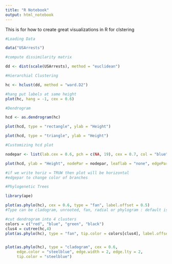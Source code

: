 ```yaml
---
title: "R Notebook"
output: html_notebook
---
```


This is for how to create great visualizations in R for clstering

```r
#Loading Data

data("USArrests")

#compute dissimilarity matrix

dd <- dist(scale(USArrests), method = "euclidean")

#Hierarchial Clustering

hc <- hclust(dd, method = "ward.D2")

#hang put labels at same height
plot(hc, hang = -1, cex = 0.6)


```

```r
#Dendrogram 

hcd <- as.dendrogram(hc)

plot(hcd, type = "rectangle", ylab = "Height")

plot(hcd, type = "triangle", ylab = "Height")

#Customizing hcd plot

nodepar <- list(lab.cex = 0.6, pch = c(NA, 19), cex = 0.7, col = "blue")

plot(hcd, ylab = "Height", nodePar = nodepar, leaflab = "none", edgePar = list(col = 2:3, lwd = 2:1))

#if we write horiz = TRUW then plot will be horizontal
#edgepar to change color of branches


```

```r
#Phylogenetic Trees

library(ape)

plot(as.phylo(hc), cex = 0.6, type = "fan", label.offset = 0.5)
#Type can be cladogram, unrooted, fan, radial or phylogram : default is phylogram

#cut dendrogram into 4 clusters
colors = c("red", "blue", "green", "black")
clus4 = cutree(hc,4)
plot(as.phylo(hc), type = "fan", tip.color = colors[clus4], label.offset = 1, cex = 0.7)


plot(as.phylo(hc), type = "cladogram", cex = 0.6,
     edge.color = "steelblue", edge.width = 2, edge.lty = 2,
     tip.color = "steelblue")

```

